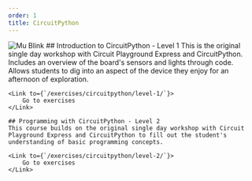 ```yaml
---
order: 1
title: CircuitPython
---
```


<Hero
  title="Maker Magic"
  subtitle="Design Your Own Blueprint for Community Tech Empowerment"
  image="../../images/learning.jpg"
/>
<article className="content">
    <img
    src="../../images/circuitpython/mu.png"
    alt="Mu Blink"
    className="makecode"
    />
    ## Introduction to CircuitPython - Level 1
    This is the original single day workshop with Circuit Playground Express and CircuitPython. Includes an overview of the board's sensors and lights through code. Allows students to dig into an aspect of the device they enjoy for an afternoon of exploration.

    <Link to={`/exercises/circuitpython/level-1/`}>
        Go to exercises
    </Link>

    ## Programming with CircuitPython - Level 2
    This course builds on the original single day workshop with Circuit Playground Express and CircuitPython to fill out the student's understanding of basic programming concepts.

    <Link to={`/exercises/circuitpython/level-2/`}>
        Go to exercises
    </Link>

</article>
